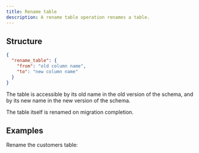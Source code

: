 ```yaml
---
title: Rename table
description: A rename table operation renames a table.
---
```


## Structure

```json
{
  "rename_table": {
    "from": "old column name",
    "to": "new column name"
  }
}
```

The table is accessible by its old name in the old version of the schema, and by its new name in the new version of the schema.

The table itself is renamed on migration completion.

## Examples

Rename the customers table:

<ExampleSnippet example="04_rename_table.json" language="json" />
